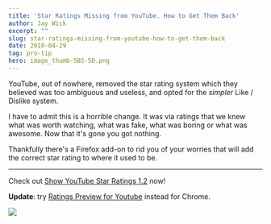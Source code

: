 ```yaml
---
title: 'Star Ratings Missing from YouTube. How to Get Them Back'
author: Jay Wick
excerpt: ""
slug: star-ratings-missing-from-youtube-how-to-get-them-back
date: 2010-04-29
tag: pro-tip
hero: image_thumb-5B5-5D.png
---
```


YouTube, out of nowhere, removed the star rating system which they believed was too ambiguous and useless, and opted for the *simpler* Like / Dislike system.

I have to admit this is a horrible change. It was via ratings that we knew what was worth watching, what was fake, what was boring or what was awesome. Now that it's gone you got nothing.

Thankfully there's a Firefox add-on to rid you of your worries that will add the correct star rating to where it used to be.

****

Check out [Show YouTube Star Ratings 1.2](https://addons.mozilla.org/en-US/firefox/addon/122887 "https://addons.mozilla.org/en-US/firefox/addon/122887") now!

**Update**: try [Ratings Preview for Youtube](https://chrome.google.com/webstore/detail/ratings-preview-for-youtu/cgbhdenfmgbagncdmgbholejjpmmiank?hl=en) instead for Chrome.

![](https://lh4.googleusercontent.com/C5inIGAuZlslMkLULVvmdgkz-r4VQ-6Cel9eOpLAkP6RHGAqye2SsSeg-7OhO8o_96Klcyv_4g=s640-h400-e365-rw)